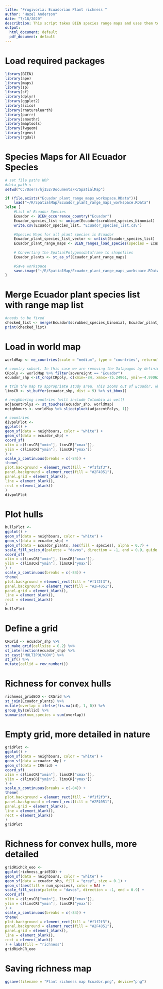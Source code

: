 ```yaml
---
title: "Frugivoria: Ecuadorian Plant richness "
author: "Hazel Anderson"
date: "7/18/2020"
describtion: This script takes BIEN species range maps and uses them to create a map of species richness of Ecuador plant species.
output:
  html_document: default
  pdf_document: default
---
```


# Load required packages
```r
library(BIEN)
library(ape)
library(maps)
library(sp)
library(sf)
library(dplyr)
library(ggplot2)
library(scico)
library(rnaturalearth)
library(purrr)
library(smoothr)
library(maptools)
library(lwgeom)
library(rgeos)
library(rgdal)

```


# Species Maps for All Ecuador Species
```r
# set file paths WOP
#data_path <- 
setwd("C:/Users/hj152/Documents/R/SpatialMap")

if (file.exists("Ecuador_plant_range_maps_workspace.RData")){
    load("~/R/SpatialMap/Ecuador_plant_range_maps_workspace.RData")
}else {
    #List of Ecuador Species
    Ecuador <- BIEN_occurrence_country("Ecuador")
    Ecuador_species_list <- unique(Ecuador$scrubbed_species_binomial)
    write.csv(Ecuador_species_list, "Ecuador_species_list.csv")
    
    #Species Maps for all plant species in Ecuador
    Ecuador_plant_species_list_vector <- unlist(Ecuador_species_list)
    Ecuador_plant_range_maps <- BIEN_ranges_load_species(species = Ecuador_plant_species_list_vector)
    
    # Converting the SpatialPolygonsdataframe to shapefiles
    Ecuador_plants <- st_as_sf(Ecuador_plant_range_maps)
    
    #Save workspace
    save.image("~/R/SpatialMap/Ecuador_plant_range_maps_workspace.RData")
}
```

# Merge Ecuador plant species list with range map list
```r
#needs to be fixed
checked_list <- merge(Ecuador$scrubbed_species_binomial, Ecuador_plant_range_maps$species)
print(checked_list)
```

# Load in world map
```r
worldMap <- ne_countries(scale = "medium", type = "countries", returnclass = "sf")

# country subset. In this case we are removing the Galapagos by defining the bounding box around the Ecuador polygon.
CRpoly <- worldMap %>% filter(sovereignt == "Ecuador")
ecuador_shp <-st_crop(CRpoly, c(xmin=-84, xmax=-75.24961, ymin=-4.990625, ymax=1.455371))

# trim the map to appropriate study area. This zooms out of Ecuador, which will be easier for visualization down the line.
limsCR <- st_buffer(ecuador_shp, dist = 9) %>% st_bbox()

# neighboring countries (will include Colombia as well)
adjacentPolys <- st_touches(ecuador_shp, worldMap)
neighbours <- worldMap %>% slice(pluck(adjacentPolys, 1))

# countries
divpolPlot <-
ggplot() +
geom_sf(data = neighbours, color = "white") +
geom_sf(data = ecuador_shp) +
coord_sf(
xlim = c(limsCR["xmin"], limsCR["xmax"]),
ylim = c(limsCR["ymin"], limsCR["ymax"])
) +
scale_x_continuous(breaks = c(-84)) +
theme(
plot.background = element_rect(fill = "#f1f2f3"),
panel.background = element_rect(fill = "#2F4051"),
panel.grid = element_blank(),
line = element_blank(),
rect = element_blank()
)
divpolPlot
```

# Plot hulls
```r
hullsPlot <-
ggplot() +
geom_sf(data = neighbours, color = "white") +
geom_sf(data = ecuador_shp) +
geom_sf(data = Ecuador_plants, aes(fill = species), alpha = 0.7) +
scale_fill_scico_d(palette = "davos", direction = -1, end = 0.9, guide = FALSE) +
coord_sf(
xlim = c(limsCR["xmin"], limsCR["xmax"]),
ylim = c(limsCR["ymin"], limsCR["ymax"])
) +
scale_x_continuous(breaks = c(-84)) +
theme(
plot.background = element_rect(fill = "#f1f2f3"),
panel.background = element_rect(fill = "#2F4051"),
panel.grid = element_blank(),
line = element_blank(),
rect = element_blank()
)
hullsPlot

```

# Define a grid
```r
CRGrid <- ecuador_shp %>%
st_make_grid(cellsize = 0.2) %>%
st_intersection(ecuador_shp) %>%
st_cast("MULTIPOLYGON") %>%
st_sf() %>%
mutate(cellid = row_number())
```

# Richness for convex hulls
```r
richness_gridEOO <- CRGrid %>%
st_join(Ecuador_plants) %>%
mutate(overlap = ifelse(!is.na(id), 1, 0)) %>%
group_by(cellid) %>%
summarize(num_species = sum(overlap))
```

# Empty grid, more detailed in nature
```r
gridPlot <-
ggplot() +
geom_sf(data = neighbours, color = "white") +
geom_sf(data =ecuador_shp) +
geom_sf(data = CRGrid) +
coord_sf(
xlim = c(limsCR["xmin"], limsCR["xmax"]),
ylim = c(limsCR["ymin"], limsCR["ymax"])
) +
scale_x_continuous(breaks = c(-84)) +
theme(
plot.background = element_rect(fill = "#f1f2f3"),
panel.background = element_rect(fill = "#2F4051"),
panel.grid = element_blank(),
line = element_blank(),
rect = element_blank()
)
gridPlot
```

# Richness for convex hulls, more detailed
```r
gridRichCR_eoo <-
ggplot(richness_gridEOO) +
geom_sf(data = neighbours, color = "white") +
geom_sf(data = ecuador_shp, fill = "grey", size = 0.1) +
geom_sf(aes(fill = num_species), color = NA) +
scale_fill_scico(palette = "davos", direction = -1, end = 0.9) +
coord_sf(
xlim = c(limsCR["xmin"], limsCR["xmax"]),
ylim = c(limsCR["ymin"], limsCR["ymax"])
) +
scale_x_continuous(breaks = c(-84)) +
theme(
plot.background = element_rect(fill = "#f1f2f3"),
panel.background = element_rect(fill = "#2F4051"),
panel.grid = element_blank(),
line = element_blank(),
rect = element_blank()
) + labs(fill = "richness")
gridRichCR_eoo

```

# Saving richness map
```r
ggsave(filename = "Plant richness map Ecuador.png", device="png")
```

